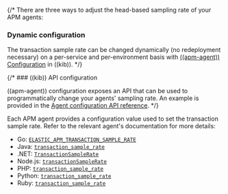 

{/* There are three ways to adjust the head-based sampling rate of your APM agents:

### Dynamic configuration

The transaction sample rate can be changed dynamically (no redeployment necessary) on a per-service and per-environment
basis with [((apm-agent)) Configuration](((kibana-ref))/agent-configuration.html) in ((kib)). */}

{/* ### ((kib)) API configuration

((apm-agent)) configuration exposes an API that can be used to programmatically change
your agents' sampling rate.
An example is provided in the [Agent configuration API reference](((kibana-ref))/agent-config-api.html). */}

Each APM agent provides a configuration value used to set the transaction sample rate.
Refer to the relevant agent's documentation for more details:

* Go: [`ELASTIC_APM_TRANSACTION_SAMPLE_RATE`](((apm-go-ref-v))/configuration.html#config-transaction-sample-rate)
* Java: [`transaction_sample_rate`](((apm-java-ref-v))/config-core.html#config-transaction-sample-rate)
* .NET: [`TransactionSampleRate`](((apm-dotnet-ref-v))/config-core.html#config-transaction-sample-rate)
* Node.js: [`transactionSampleRate`](((apm-node-ref-v))/configuration.html#transaction-sample-rate)
* PHP: [`transaction_sample_rate`](((apm-php-ref))/configuration-reference.html#config-transaction-sample-rate)
* Python: [`transaction_sample_rate`](((apm-py-ref-v))/configuration.html#config-transaction-sample-rate)
* Ruby: [`transaction_sample_rate`](((apm-ruby-ref-v))/configuration.html#config-transaction-sample-rate)

